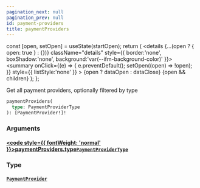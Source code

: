 ```yaml
---
pagination_next: null
pagination_prev: null
id: payment-providers
title: paymentProviders
---
```









  const [open, setOpen] = useState(startOpen);
  return (
    <details {...(open ? { open: true } : {})} className="details" style={{ border:'none', boxShadow:'none', background:'var(--ifm-background-color)' }}>
      <summary
        onClick={(e) => {
          e.preventDefault();
          setOpen((open) => !open);
        }}
        style={{ listStyle:'none' }}
      >
      {open ? dataOpen : dataClose}
      </summary>
      {open && children}
    </details>
  );
};








Get all payment providers, optionally filtered by type


```graphql
paymentProviders(
  type: PaymentProviderType
): [PaymentProvider!]!
```




### Arguments

#### [<code style={{ fontWeight: 'normal' }}>paymentProviders.<b>type</b></code>](#)<Bullet />[`PaymentProviderType`](/schema/types/enums/payment-provider-type.mdx) <Badge class="badge badge--secondary" text="enum"/> 



### Type

#### [`PaymentProvider`](/schema/types/objects/payment-provider.mdx) <Badge class="badge badge--secondary" text="object"/> 







